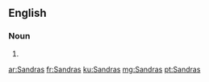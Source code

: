 ==English==

===Noun===
{{head|en|plural}}

# {{plural of|Sandra|lang=en}}

[[ar:Sandras]]
[[fr:Sandras]]
[[ku:Sandras]]
[[mg:Sandras]]
[[pt:Sandras]]